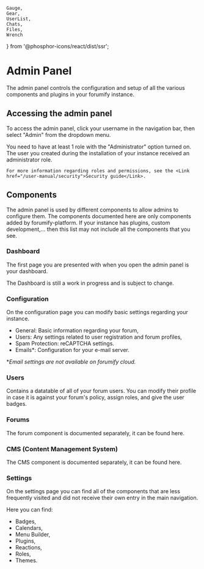     Gauge,
    Gear,
    UserList,
    Chats,
    Files,
    Wrench
} from '@phosphor-icons/react/dist/ssr';

# Admin Panel

The admin panel controls the configuration and setup of all the various components and plugins in your forumify instance.

## Accessing the admin panel

To access the admin panel, click your username in the navigation bar, then select "Admin" from the dropdown menu.

<Alert severity="info">
    You need to have at least 1 role with the "Administrator" option turned on.
    The user you created during the installation of your instance received an administrator role.

    For more information regarding roles and permissions, see the <Link href="/user-manual/security">Security guide</Link>.
</Alert>

## Components

The admin panel is used by different components to allow admins to configure them.
The components documented here are only components added by forumify-platform. If your instance
has plugins, custom development,... then this list may not include all the components that you see.

### <Gauge /> Dashboard

The first page you are presented with when you open the admin panel is your dashboard.

<Alert severity="info">
    The Dashboard is still a work in progress and is subject to change.
</Alert>

### <Gear /> Configuration

On the configuration page you can modify basic settings regarding your instance.

- General: Basic information regarding your forum,
- Users: Any settings related to user registration and forum profiles,
- Spam Protection: reCAPTCHA settings.
- Emails*: Configuration for your e-mail server.

**Email settings are not available on forumify cloud.*

### <UserList /> Users

Contains a datatable of all of your forum users. You can modify their profile in case it is against your forum's policy,
assign roles, and give the user badges.

### <Chats /> Forums

The forum component is documented separately, it can be found <Link href="/user-manual/forum">here</Link>.

### <Files /> CMS (Content Management System)

The CMS component is documented separately, it can be found <Link href="/user-manual/cms">here</Link>.

### <Wrench /> Settings

On the settings page you can find all of the components that are less frequently visited and did not receive their own entry in the main navigation.

Here you can find:
- Badges,
- Calendars,
- Menu Builder,
- Plugins,
- Reactions,
- Roles,
- Themes.

